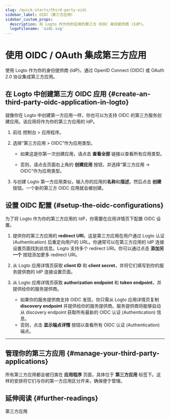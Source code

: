 ```yaml
---
slug: /quick-starts/third-party-oidc
sidebar_label: OIDC（第三方应用）
sidebar_custom_props:
  description: 将 Logto 作为你的应用的第三方 OIDC 身份提供商 (IdP)。
  logoFilename: 'oidc.svg'
---
```



# 使用 OIDC / OAuth 集成第三方应用

使用 Logto 作为你的身份提供商 (IdP)，通过 OpenID Connect (OIDC) 或 OAuth 2.0 协议集成第三方应用。

## 在 Logto 中创建第三方 OIDC 应用 \{#create-an-third-party-oidc-application-in-logto}

就像你在 Logto 中创建第一方应用一样，你也可以为支持 OIDC 的第三方服务创建应用。该应用将作为你的第三方应用的 IdP。

1. 前往 <CloudLink to="/applications">控制台 > 应用程序</CloudLink>。

2. 选择“第三方应用 > OIDC”作为应用类型。

   - 如果这是你第一次创建应用，请点击 **查看全部** 链接以查看所有应用类型。

   - 否则，请点击页面右上角的 **创建应用** 按钮，并选择“第三方应用 -> OIDC”作为应用类型。

3. 与创建 Logto 第一方应用类似，输入你的应用的**名称**和**描述**，然后点击 **创建** 按钮。一个新的第三方 OIDC 应用就会被创建。

## 设置 OIDC 配置 \{#setup-the-oidc-configurations}

为了将 Logto 作为你的第三方应用的 IdP，你需要在应用详情页下配置 OIDC 设置。

1. 提供你的第三方应用的 **redirect URI**。这是第三方应用在用户通过 Logto 认证 (Authentication) 后重定向用户的 URL。你通常可以在第三方应用的 IdP 连接设置页面找到此信息。Logto 支持多个 redirect URI。你可以通过点击 **添加另一个** 按钮添加更多 redirect URI。

2. 从 Logto 应用详情页获取 **client ID** 和 **client secret**，并将它们填写到你的服务提供商的 IdP 连接设置页面。

3. 从 Logto 应用详情页获取 **authorization endpoint** 和 **token endpoint**，并提供给你的服务提供商。

   - 如果你的服务提供商支持 OIDC 发现，你只需从 Logto 应用详情页复制 **discovery endpoint** 并提供给你的服务提供商。服务提供商将能够自动从 discovery endpoint 获取所有最新的 OIDC 认证 (Authentication) 信息。
   - 否则，点击 **显示端点详情** 按钮以查看所有 OIDC 认证 (Authentication) 端点。

---

<QuickStartsReference />

## 管理你的第三方应用 \{#manage-your-third-party-applications}

所有第三方应用都会被归类在 **应用程序** 页面，具体位于 **第三方应用** 标签下。这样的安排将它们与你的第一方应用区分开来，确保便于管理。

## 延伸阅读 \{#further-readings}

<Url href="/integrate-logto/third-party-applications">第三方应用</Url>
